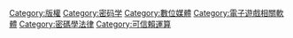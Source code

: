 {{NoteTA
|G1 = IT}}

{{catmore}}
{{Commonscat|Digital rights management}}

[[Category:版權|Category:版權]]
[[Category:密码学|Category:密码学]]
[[Category:數位媒體|Category:數位媒體]]
[[Category:電子遊戲相關軟體|Category:電子遊戲相關軟體]]
[[Category:密碼學法律|Category:密碼學法律]]
[[Category:可信賴運算|Category:可信賴運算]]